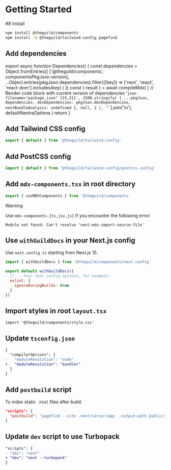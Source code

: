 
# Getting Started

<Steps>
## Install

```sh npm2yarn
npm install @theguild/components
npm install -D @theguild/tailwind-config pagefind
```

## Add dependencies

export async function Dependencies() {
  const dependencies = Object.fromEntries([
    ['@theguild/components', componentsPkgJson.version],
    ...Object.entries(pkgJson.dependencies).filter(([key]) =>
      ['next', 'react', 'react-dom'].includes(key)
    )
  ])
  const { result } = await compileMdx(
    [
      // Render code block with current version of dependencies
      '```json filename="package.json" {15,21}',
      JSON.stringify(
        {
          ...pkgJson,
          dependencies,
          devDependencies: pkgJson.devDependencies,
          nextBundleAnalysis: undefined
        },
        null,
        2
      ),
      '```'
    ].join('\n'),
    defaultNextraOptions
  )
  return <MDXRemote compiledSource={result} />
}

<Dependencies />

## Add Tailwind CSS config

```ts filename="tailwind.config.ts"
export { default } from '@theguild/tailwind-config'
```

## Add PostCSS config

```js filename="postcss.config.js"
import { default } from '@theguild/tailwind-config/postcss.config'
```

## Add `mdx-components.tsx` in root directory

```ts filename="mdx-components.tsx"
export { useMDXComponents } from '@theguild/components'
```

> [!WARNING]
>
> Use `mdx-components.{ts,jsx,js}` if you encounter the following error:
>
> ```
> Module not found: Can't resolve 'next-mdx-import-source-file'
> ```

## Use `withGuildDocs` in your Next.js config

Use `next.config.ts` starting from Next.js 15.

```js filename="next.config.ts" /withGuildDocs/
import { withGuildDocs } from '@theguild/components/next.config'

export default withGuildDocs({
  // ...Your next config options, for example:
  eslint: {
    ignoreDuringBuilds: true
  }
})
```

## Import styles in root `layout.tsx`

```tsx filename="src/pages/_app.tsx" {3}
import '@theguild/components/style.css'
```

## Update `tsconfig.json`

```diff filename="tsconfig.json"
{
  "compilerOptions": {
-   "moduleResolution": "node"
+   "moduleResolution": "bundler"
  }
}
```

## Add `postbuild` script

To index static `.html` files after build.

```json filename="package.json"
"scripts": {
  "postbuild": "pagefind --site .next/server/app --output-path public/_pagefind"
}
```

## Update `dev` script to use Turbopack

```diff filename="package.json"
"scripts": {
- "dev": "next"
+ "dev": "next --turbopack"
}
```

</Steps>
